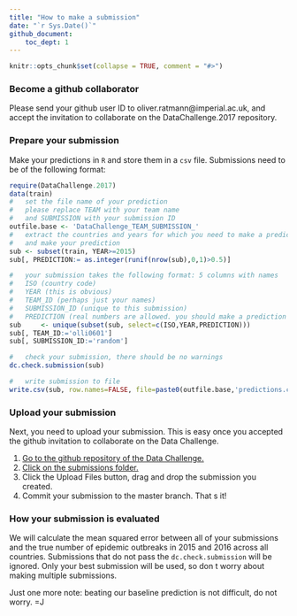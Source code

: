 ```yaml
---
title: "How to make a submission"
date: "`r Sys.Date()`"
github_document:
    toc_dept: 1
---
```


```r
knitr::opts_chunk$set(collapse = TRUE, comment = "#>")
```


### Become a github collaborator

Please send your github user ID to oliver.ratmann@imperial.ac.uk, and accept
the invitation to collaborate on the DataChallenge.2017 repository. 


### Prepare your submission

Make your predictions in `R` and store them in a `csv` file. Submissions need to
be of the following format:

```r
require(DataChallenge.2017)
data(train)
#	set the file name of your prediction
#	please replace TEAM with your team name
#	and SUBMISSION with your submission ID
outfile.base <- 'DataChallenge_TEAM_SUBMISSION_'
#	extract the countries and years for which you need to make a prediction
#	and make your prediction
sub <- subset(train, YEAR>=2015)	
sub[, PREDICTION:= as.integer(runif(nrow(sub),0,1)>0.5)]

#	your submission takes the following format: 5 columns with names
#	ISO (country code)
#	YEAR (this is obvious)
#	TEAM_ID (perhaps just your names)
#	SUBMISSION_ID (unique to this submission)
#	PREDICTION (real numbers are allowed. you should make a prediction for each country and each year)
sub		<- unique(subset(sub, select=c(ISO,YEAR,PREDICTION)))
sub[, TEAM_ID:='olli0601']
sub[, SUBMISSION_ID:='random']

#	check your submission, there should be no warnings
dc.check.submission(sub)

#	write submission to file
write.csv(sub, row.names=FALSE, file=paste0(outfile.base,'predictions.csv'))
```    

### Upload your submission

Next, you need to upload your submission. This is easy once you accepted the
github invitation to collaborate on the Data Challenge.

1. [Go to the github repository of the Data
   Challenge.](https://github.com/olli0601/DataChallenge.2017)
2. [Click on the submissions folder.](https://github.com/olli0601/DataChallenge.2017/tree/master/submissions)
3. Click the Upload Files button, drag and drop the submission you created.
4. Commit your submission to the master branch. That s it! 

### How your submission is evaluated

We will calculate the mean squared error between all of your submissions and the
true number of epidemic outbreaks in 2015 and 2016 across all countries.
Submissions that do not pass the `dc.check.submission` will be ignored. Only
your best submission will be used, so don t worry about making multiple
submissions.

Just one more note: beating our baseline prediction is not difficult, do not
worry. =J  